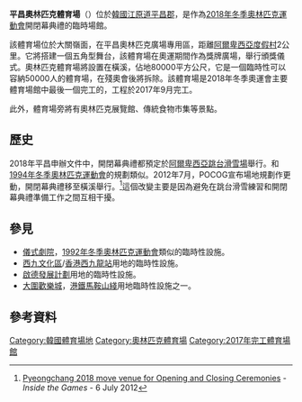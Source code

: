 {{Infobox stadium
| name = 平昌奧林匹克體育場
| native_name            = 평창 올림픽 스타디움
| native_name_lang       = ko
| nickname = 
| logo_image = 
| logo_caption = 
| image = Pyeongchang Olympic Stadium at day for 2018 Winter Paralympics opening ceremony - 1.jpg
| caption = 
| fullname = 
| former names = 
| location = [[韓國|韓國]][[平昌郡|平昌]]
| coordinates =
| broke_ground = 
| built = 2014–2017
| opened = 2017年9月30日
| renovated = 
| surface = [[雪|雪]]、[[冰|冰]]、[[草|草]]
|seating_capacity  = 35,000<ref>[http://2018winterolympicswiki.com/pyeongchang-olympic-stadium-pyeongchang-2018-venue/87/ PyeongChang Olympic Stadium : PyeongChang 2018 Venue]</ref>
| expanded = 
| closed =
| demolished = 2018年
| owner =
| construction_cost = 860億[[韓圓|韓圓]]
| latitude = 37.667366 
| longitude = 128.705984
| operator = 
| tenants = [[2018年冬季奧林匹克運動會|2018年冬季奧林匹克運動會]]<br/>[[2018年冬季残奥会|2018年冬季殘疾人奥林匹克運動會]]
}}
{{Location map
|South Korea
|relief     = 1
|label      = <small>平昌奧林匹克體育場</small>
|lat        = 37.667
|long       = 128.706
|caption    = 在[[韓國|韓國]]的位置
|float      = 
|background= 
|width      = 220
|marksize   = 5
|position   = left
}}
'''平昌奧林匹克體育場'''（{{lang-ko|평창 올림픽 스타디움}}）位於[[韓國|韓國]][[江原道_(韓國)|江原道]][[平昌郡|平昌郡]]，是作為[[2018年冬季奧林匹克運動會|2018年冬季奧林匹克運動會]]開閉幕典禮的臨時場館。

該體育場位於大關嶺面，在平昌奧林匹克廣場專用區，距離[[阿爾卑西亞度假村|阿爾卑西亞度假村]]2公里。它將搭建一個五角型舞台，該體育場在奧運期間作為獎牌廣場，舉行頒獎儀式。奧林匹克體育場將設置在橫溪，佔地80000平方公尺，它是一個臨時性可以容納50000人的體育場，在殘奧會後將拆除。該體育場是2018年冬季奧運會主要體育場館中最後一個完工的，工程於2017年9月完工。

此外，體育場旁將有奧林匹克展覽館、傳統食物市集等景點。

==歷史==
2018年平昌申辦文件中，開閉幕典禮都預定於[[阿爾卑西亞跳台滑雪場|阿爾卑西亞跳台滑雪場]]舉行。和[[1994年冬季奧林匹克運動會|1994年冬季奧林匹克運動會]]的規劃類似。2012年7月，POCOG宣布場地規劃作更動，開閉幕典禮移至橫溪舉行。<ref>[http://www.insidethegames.biz/olympics/winter-olympics/2018/17597-pyeongchang-2018-move-venues-for-opening-and-closing-ceremonies Pyeongchang 2018 move venue for Opening and Closing Ceremonies] {{Wayback|url=http://www.insidethegames.biz/olympics/winter-olympics/2018/17597-pyeongchang-2018-move-venues-for-opening-and-closing-ceremonies |date=20120706230930 }} - ''Inside the Games'' - 6 July 2012</ref>這個改變主要是因為避免在跳台滑雪練習和開閉幕典禮準備工作之間互相干擾。
==參見==
*[[儀式劇院|儀式劇院]]，[[1992年冬季奧林匹克運動會|1992年冬季奧林匹克運動會]]類似的臨時性設施。
*[[西九文化區|西九文化區]]/[[香港西九龍站|香港西九龍站]]用地的臨時性設施。
*[[啟德發展計劃|啟德發展計劃]]用地的臨時性設施。
*[[大圍歡樂城|大圍歡樂城]]，[[港鐵|港鐵]][[馬鞍山綫|馬鞍山綫]]用地臨時性設施之一。

==參考資料==
{{reflist}}
{{s-start}}
{{succession box
  | before = [[菲什特奧林匹克體育場|菲什特奧林匹克體育場]]<br>[[索契|索契]]
  | title  = [[冬季奧林匹克運動會|冬季奧林匹克運動會]]<br>開閉幕典禮（[[奧林匹克體育場|奧林匹克體育場]]）
  | years  = [[2018年冬季奧林匹克運動會|2018]]
  | after  = [[國家體育場_(北京)|北京國家體育場]]<br>[[北京|北京]]
}}
{{s-end}}

{{2018年冬季奧林匹克運動會比賽場館}}
{{Winter Olympic stadia}}


{{DEFAULTSORT:Hoenggye}}

[[Category:韓國體育場地|Category:韓國體育場地]]
[[Category:奧林匹克體育場|Category:奧林匹克體育場]]
[[Category:2017年完工體育場館|Category:2017年完工體育場館]]